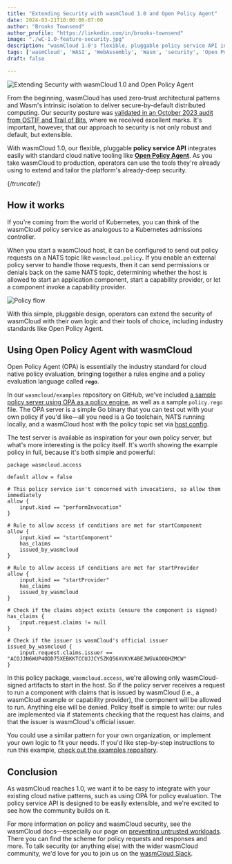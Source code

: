 ```yaml
---
title: "Extending Security with wasmCloud 1.0 and Open Policy Agent"
date: 2024-03-21T10:00:00-07:00
author: "Brooks Townsend"
author_profile: "https://linkedin.com/in/brooks-townsend"
image: "./wC-1.0-feature-security.jpg"
description: "wasmCloud 1.0's flexible, pluggable policy service API integrates easily with standard cloud native tooling like Open Policy Agent."
tags: ['wasmCloud', 'WASI', 'WebAssembly', 'Wasm', 'security', 'Open Policy Agent']
draft: false

---
```


![Extending Security with wasmCloud 1.0 and Open Policy Agent](./wC-1.0-feature-security.jpg)

From the beginning, wasmCloud has used zero-trust architectural patterns and Wasm's intrinsic isolation to deliver secure-by-default distributed computing. Our security posture was [validated in an October 2023 audit from OSTIF and Trail of Bits](https://ostif.org/ostif-has-completed-a-security-audit-of-wasmcloud/), where we received excellent marks. It's important, however, that our approach to security is not only robust and default, but extensible.

With wasmCloud 1.0, our flexible, pluggable **policy service API** integrates easily with standard cloud native tooling like [**Open Policy Agent**](https://www.openpolicyagent.org/). As you take wasmCloud to production, operators can use the tools they're already using to extend and tailor the platform's already-deep security.

{/*truncate*/}

## How it works

If you're coming from the world of Kubernetes, you can think of the wasmCloud policy service as analogous to a Kubernetes admissions controller.

When you start a wasmCloud host, it can be configured to send out policy requests on a NATS topic like `wasmcloud.policy`. If you enable an external policy server to handle those requests, then it can send permissions or denials back on the same NATS topic, determining whether the host is allowed to start an application component, start a capability provider, or let a component invoke a capability provider.

![Policy flow](../../docs/images/opa-diagram.png)

With this simple, pluggable design, operators can extend the security of wasmCloud with their own logic and their tools of choice, including industry standards like Open Policy Agent.

## Using Open Policy Agent with wasmCloud

Open Policy Agent (OPA) is essentially the industry standard for cloud native policy evaluation, bringing together a rules engine and a policy evaluation language called **`rego`**.

In our `wasmcloud/examples` repository on GitHub, we've included [a sample policy server using OPA as a policy engine](https://github.com/wasmCloud/wasmCloud/tree/main/examples/security), as well as a sample `policy.rego` file. The OPA server is a simple Go binary that you can test out with your own policy if you'd like&mdash;all you need is a Go toolchain, NATS running locally, and a wasmCloud host with the policy topic set via [host config](https://wasmcloud.com/docs/1.0/reference/host-config).

The test server is available as inspiration for your own policy server, but what's more interesting is the policy itself. It's worth showing the example policy in full, because it's both simple and powerful:

```
package wasmcloud.access

default allow = false

# This policy service isn't concerned with invocations, so allow them immediately
allow {
    input.kind == "performInvocation"
}

# Rule to allow access if conditions are met for startComponent
allow {
    input.kind == "startComponent"
    has_claims
    issued_by_wasmcloud
}

# Rule to allow access if conditions are met for startProvider
allow {
    input.kind == "startProvider"
    has_claims
    issued_by_wasmcloud
}

# Check if the claims object exists (ensure the component is signed)
has_claims {
    input.request.claims != null
}

# Check if the issuer is wasmCloud's official issuer
issued_by_wasmcloud {
    input.request.claims.issuer == "ACOJJN6WUP4ODD75XEBKKTCCUJJCY5ZKQ56XVKYK4BEJWGVAOOQHZMCW"
}
```

In this policy package, `wasmcloud.access`, we're allowing only wasmCloud-signed artifacts to start in the host. So if the policy server receives a request to run a component with claims that is issued by wasmCloud (i.e., a wasmCloud example or capability provider), the component will be allowed to run. Anything else will be denied. Policy itself is simple to write: our rules are implemented via if statements checking that the request has claims, and that the issuer is wasmCloud's official issuer.

You could use a similar pattern for your own organization, or implement your own logic to fit your needs. If you'd like step-by-step instructions to run this example, [check out the examples repository](https://github.com/wasmCloud/wasmCloud/tree/main/examples/security).

## Conclusion

As wasmCloud reaches 1.0, we want it to be easy to integrate with your existing cloud native patterns, such as using OPA for policy evaluation. The policy service API is designed to be easily extensible, and we're excited to see how the community builds on it.

For more information on policy and wasmCloud security, see the wasmCloud docs&mdash;especially our page on [preventing untrusted workloads](https://wasmcloud.com/docs/1.0/deployment/security/policy-service). There you can find the scheme for policy requests and responses and more. To talk security (or anything else) with the wider wasmCloud community, we'd love for you to join us on the [wasmCloud Slack](https://slack.wasmcloud.com/).
